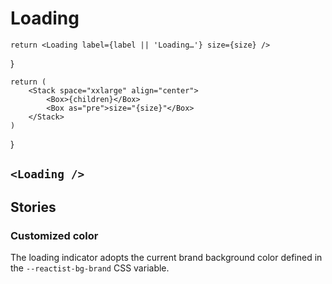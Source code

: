 
<Meta title="Design system/Loading" component={Loading} />

# Loading

    return <Loading label={label || 'Loading…'} size={size} />
}

    return (
        <Stack space="xxlarge" align="center">
            <Box>{children}</Box>
            <Box as="pre">size="{size}"</Box>
        </Stack>
    )
}

<Canvas withToolbar>
    <Story parameters={{ docs: { source: { type: 'dynamic' } } }} name="All sizes">
        <Box display="flex" flexDirection="row" justifyContent="spaceEvenly" alignItems="flexEnd">
            <Example size="small">
                <Loading label="Loading…" size="small" />
            </Example>
            <Example size="medium">
                <Loading label="Loading…" size="medium" />
            </Example>
            <Example size="large">
                <Loading label="Loading…" size="large" />
            </Example>
        </Box>
    </Story>
</Canvas>

## `<Loading />`

<Description of={Loading} />
<ArgsTable of={Loading} />

## Stories

### Customized color

The loading indicator adopts the current brand background color defined in the `--reactist-bg-brand`
CSS variable.

<Canvas withToolbar>
    <Story parameters={{ docs: { source: { type: 'dynamic' } } }} name="Customize color">
        <Box
            display="flex"
            flexDirection="row"
            justifyContent="spaceEvenly"
            alignItems="flexEnd"
            style={{ '--reactist-bg-brand': 'red' }}
        >
            <Example size="small">
                <Loading label="Loading…" size="small" />
            </Example>
            <Example size="medium">
                <Loading label="Loading…" size="medium" />
            </Example>
            <Example size="large">
                <Loading label="Loading…" size="large" />
            </Example>
        </Box>
    </Story>
</Canvas>
